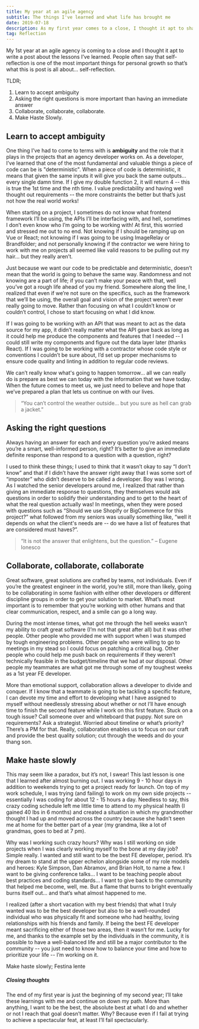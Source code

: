 ```yaml
---
title: My year at an agile agency
subtitle: The things I've learned and what life has brought me
date: 2019-07-18
description: As my first year comes to a close, I thought it apt to share what I thought were the most important things that I learned
tag: Reflection
---
```



My 1st year at an agile agency is coming to a close and I thought it apt to write a post about the lessons I’ve learned. People often say that self-reflection is one of the most important things for personal growth so that’s what this is post is all about… self-reflection.

TLDR;

1. Learn to accept ambiguity
2. Asking the right questions is more important than having an immediate answer
3. Collaborate, collaborate, collaborate.
4. Make Haste Slowly.

## Learn to accept ambiguity

One thing I’ve had to come to terms with is **ambiguity** and the role that it plays in the projects that an agency developer works on. As a developer, I’ve learned that one of the most fundamental and valuable things a piece of code can be is "deterministic". When a piece of code is deterministic, it means that given the same inputs it will give you back the same outputs… every single damn time. If I give my double function 2, it will return 4 -- this is true the 1st time and the nth time. I value predictability and having well thought out requirements -- the more constraints the better but that’s just not how the real world works!

When starting on a project, I sometimes do not know what frontend framework I’ll be using, the APIs I’ll be interfacing with, and hell, sometimes I don’t even know who I’m going to be working with! At first, this worried and stressed me out to no end. Not knowing if I should be ramping up on Vue or React; not knowing if I was going to be using ImageRelay or Brandfolder; and not personally knowing if the contractor we were hiring to work with me on projects all seemed like valid reasons to be pulling out my hair… but they really aren’t.

Just because we want our code to be predictable and deterministic, doesn’t mean that the world is going to behave the same way. Randomness and not knowing are a part of life; if you can’t make your peace with that, well you’ve got a rough life ahead of you my friend. Somewhere along the line, I realized that even if we’re not sure on the specifics, such as the framework that we’ll be using, the overall goal and vision of the project weren’t ever really going to move. Rather than focusing on what I couldn’t know or couldn’t control, I chose to start focusing on what I did know.

If I was going to be working with an API that was meant to act as the data source for my app, it didn’t really matter what the API gave back as long as it could help me produce the components and features that I needed -- I could still write my components and figure out the data layer later (thanks React). If I was going to be working with a contractor whose code style or conventions I couldn’t be sure about, I’d set up proper mechanisms to ensure code quality and linting in addition to regular code reviews.

We can’t really know what's going to happen tomorrow… all we can really do is prepare as best we can today with the information that we have today. When the future comes to meet us, we just need to believe and hope that we’ve prepared a plan that lets us continue on with our lives.

<BlockQuote>
  “You can’t control the weather outside… but you sure as hell can grab a
  jacket.”
</BlockQuote>

## Asking the right questions

Always having an answer for each and every question you’re asked means you’re a smart, well-informed person, right? It’s better to give an immediate definite response than respond to a question with a question, right?

I used to think these things; I used to think that it wasn’t okay to say “I don’t know” and that if I didn’t have the answer right away that I was some sort of “imposter” who didn’t deserve to be called a developer. Boy was I wrong. As I watched the senior developers around me, I realized that rather than giving an immediate response to questions, they themselves would ask questions in order to solidify their understanding and to get to the heart of what the real question actually was! In meetings, when they were posed with questions such as “Should we use Shopify or BigCommerce for this project?” what followed from my seniors was usually something like, “well it depends on what the client's needs are -- do we have a list of features that are considered must haves?”.

<BlockQuote>
  “It is not the answer that enlightens, but the question.” – Eugene Ionesco
</BlockQuote>

## Collaborate, collaborate, collaborate

Great software, great solutions are crafted by teams, not individuals. Even if you’re the greatest engineer in the world, you’re still, more than likely, going to be collaborating in some fashion with either other developers or different discipline groups in order to get your solution to market. What’s most important is to remember that you’re working with other humans and that clear communication, respect, and a smile can go a long way.

During the most intense times, what got me through the hell weeks wasn’t my ability to craft great software (I’m not that great after all) but it was other people. Other people who provided me with support when I was stumped by tough engineering problems. Other people who were willing to go to meetings in my stead so I could focus on patching a critical bug. Other people who could help me push back on requirements if they weren’t technically feasible in the budget/timeline that we had at our disposal. Other people my teammates are what got me through some of my toughest weeks as a 1st year FE developer.

More than emotional support, collaboration allows a developer to divide and conquer. If I know that a teammate is going to be tackling a specific feature, I can devote my time and effort to developing what I have assigned to myself without needlessly stressing about whether or not I’ll have enough time to finish the second feature while I work on this first feature. Stuck on a tough issue? Call someone over and whiteboard that puppy. Not sure on requirements? Ask a strategist. Worried about timeline or what’s priority? There’s a PM for that. Really, collaboration enables us to focus on our craft and provide the best quality solution; cut through the weeds and do your thang son.

## Make haste slowly

This may seem like a paradox, but it’s not, I swear! This last lesson is one that I learned after almost burning out. I was working 9 - 10 hour days in addition to weekends trying to get a project ready for launch. On top of my work schedule, I was trying (and failing) to work on my own side projects -- essentially I was coding for about 12 - 15 hours a day. Needless to say, this crazy coding schedule left me little time to attend to my physical health (I gained 40 lbs in 6 months) and created a situation in which my grandmother thought I had up and moved across the country because she hadn’t seen me at home for the better part of a year (my grandma, like a lot of grandmas, goes to bed at 7 pm).

Why was I working such crazy hours? Why was I still working on side projects when I was clearly working myself to the bone at my day job? Simple really. I wanted and still want to be the best FE developer, period. It’s my dream to stand at the upper echelon alongside some of my role models and heroes: Kyle Simpson, Dan Abramov, and Brian Holt, to name a few. I want to be giving conference talks… I want to be teaching people about best practices and coding standards… I want to give back to the community that helped me become, well, me. But a flame that burns to bright eventually burns itself out… and that’s what almost happened to me.

I realized (after a short vacation with my best friends) that what I truly wanted was to be the best developer but also to be a well-rounded individual who was physically fit and someone who had healthy, loving relationships with his friends and family. If being the best FE developer meant sacrificing either of those two areas, then it wasn’t for me. Lucky for me, and thanks to the example set by the individuals in the community, it is possible to have a well-balanced life and still be a major contributor to the community -- you just need to know how to balance your time and how to prioritize your life -- I’m working on it.

<ShortQuote>Make haste slowly; Festina lente</ShortQuote>

##### Closing thoughts

The end of my first year is just the beginning of my second year; I’ll take these learnings with me and continue on down my path. More than anything, I want to be the best, the absolute best at what I do and whether or not I reach that goal doesn’t matter. Why? Because even if I fail at trying to achieve a spectacular feat, at least I’ll fail spectacularly.
